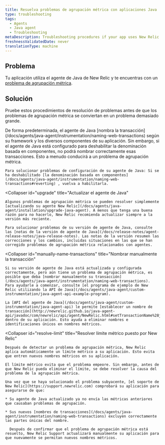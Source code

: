 ```yaml
---
title: Resuelva problemas de agrupación métrica con aplicaciones Java
type: troubleshooting
tags:
  - Agents
  - Java agent
  - Troubleshooting
metaDescription: Troubleshooting procedures if your app uses New Relic's Java agent and metric grouping issues have occurred.
freshnessValidatedDate: never
translationType: machine
---
```


## Problema

Tu aplicación utiliza el agente de Java de New Relic y te encuentras con un [problema de agrupación métrica](/docs/agents/manage-apm-agents/troubleshooting/metric-grouping-issues).

## Solución

Pruebe estos procedimientos de resolución de problemas antes de que los problemas de agrupación métrica se conviertan en un problema demasiado grande.

<CollapserGroup>
  <Collapser
    id="reconfigure-java"
    title="Asegúrese de que la denominación basada en componentes esté habilitada"
  >
    De forma predeterminada, el agente de Java [nombra la transacción](/docs/agents/java-agent/instrumentation/naming-web-transactions) según su framework y los diversos componentes de su aplicación. Sin embargo, si el agente de Java está configurado para deshabilitar la denominación basada en componentes, no podrá nombrar correctamente esas transacciones. Esto a menudo conducirá a un problema de agrupación métrica.

    Para solucionar problemas de configuración de su agente de Java: Si se ha deshabilitado [la denominación basada en componentes](/docs/agents/java-agent/instrumentation/naming-web-transactions#reverting) , vuelva a habilitarla.
  </Collapser>

  <Collapser
    id="upgrade"
    title="Actualizar el agente de Java"
  >
    Algunos problemas de agrupación métrica se pueden resolver simplemente [actualizando su agente New Relic](/docs/agents/java-agent/installation/upgrade-java-agent). A menos que tenga una buena razón para no hacerlo, New Relic recomienda actualizar siempre a la versión más reciente.

    Para solucionar problemas de su versión de agente de Java, consulte las [notas de la versión de agente de Java](/docs/release-notes/agent-release-notes/java-release-notes). Las notas de la versión resumen las correcciones y los cambios, incluidas situaciones en las que se han corregido problemas de agrupación métrica relacionados con agentes.
  </Collapser>

  <Collapser
    id="manually-name-transactions"
    title="Nombrar manualmente la transacción"
  >
    Si su versión de agente de Java está actualizada y configurada correctamente, pero aún tiene un problema de agrupación métrica, es posible que deba [nombrar manualmente su transacción](/docs/agents/java-agent/instrumentation/naming-web-transactions). Para ayudarle a comenzar, consulte [el programa de ejemplo de New Relic utilizando la API de Java](/docs/agents/java-agent/custom-instrumentation/java-agent-api-example-program).

    La [API del agente de Java](/docs/agents/java-agent/custom-instrumentation/java-agent-api) le permite [establecer un nombre de transacción](http://newrelic.github.io/java-agent-api/javadoc/com/newrelic/api/agent/NewRelic.html#setTransactionName%28java.lang.String,%20java.lang.String%29) dentro de su aplicación. Esto ayuda a eliminar nombres e identificaciones únicos en nombres métricos.
  </Collapser>

  <Collapser
    id="resolve-limit"
    title="Resolver límite métrico puesto por New Relic"
  >
    Después de detectar un problema de agrupación métrica, New Relic aplica automáticamente un límite métrico a su aplicación. Esto evita que entren nuevos nombres métricos en su aplicación.

    El límite métrico evita que el problema empeore. Sin embargo, antes de que New Relic pueda eliminar el límite, se debe resolver la causa del problema de la agrupación métrica.

    Una vez que se haya solucionado el problema subyacente, [el soporte de New Relic](https://support.newrelic.com) comprobará su aplicación para asegurarse de que:

    * Su agente de Java actualizado ya no envía las métricas anteriores que causaban problemas de agrupación.

    * Sus nuevos [nombres de transacciones](/docs/agents/java-agent/instrumentation/naming-web-transactions) excluyen correctamente las partes únicas del nombre.

      Después de confirmar que el problema de agrupación métrica está resuelto, New Relic Support actualizará manualmente su aplicación para que nuevamente se permitan nuevos nombres métricos.
  </Collapser>
</CollapserGroup>